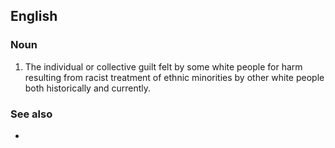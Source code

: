 ==English==
{{wikipedia}}

===Noun===
{{en-noun|-}}

# The individual or collective guilt felt by some white people for harm resulting from racist treatment of ethnic minorities by other white people both historically and currently.

===See also===
* {{l|en|liberal guilt}}